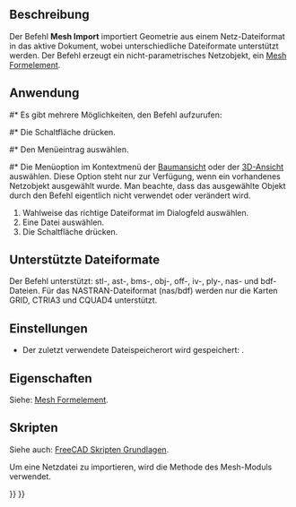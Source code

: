 <languages/>

{{Docnav/de
|
|[[Mesh_Export/de|Exportieren]]
|[[Mesh_Workbench/de|Mesh]]
|IconL=
|IconR=Mesh_Export.svg
|IconC=Workbench_Mesh.svg
}}

<div class="mw-translate-fuzzy">
{{GuiCommand/de
|Name=Mesh ImportMesh‏‎
|Name/de=Mesh Importieren
|MenuLocation=Netze → Netz importieren...
|Workbenches=[[Mesh_Workbench/de|Mesh]]
|SeeAlso=[[Std_Import/de|Std Import]],[[Std_Open/de|Std Öffnen]], [[Import_Export/de|Import Export]]
}}
</div>

<span id="Description"></span>
==Beschreibung==

Der Befehl '''Mesh Import''' importiert Geometrie aus einem Netz-Dateiformat in das aktive Dokument, wobei unterschiedliche Dateiformate unterstützt werden. Der Befehl erzeugt ein nicht-parametrisches Netzobjekt, ein [[Mesh_Feature/de|Mesh Formelement]].

<span id="Usage"></span>
==Anwendung==

<div class="mw-translate-fuzzy">
#* Es gibt mehrere Möglichkeiten, den Befehl aufzurufen:
#* Die Schaltfläche {{Button|[[Image:Mesh_Import.svg|16px]] [[Mesh_Import/de|Netz importieren...]]}} drücken.
#* Den Menüeintrag {{MenuCommand|Netze → [[Image:Mesh_Import.svg|16px]] Netz importieren...}} auswählen.
#* Die Menüoption {{MenuCommand|[[Image:Mesh_Import.svg|16px]] Netz importieren...}} im Kontextmenü der [[Tree_view/de|Baumansicht]] oder der [[3D_view/de|3D-Ansicht]] auswählen. Diese Option steht nur zur Verfügung, wenn ein vorhandenes Netzobjekt ausgewählt wurde. Man beachte, dass das ausgewählte Objekt durch den Befehl eigentlich nicht verwendet oder verändert wird.
# Wahlweise das richtige Dateiformat im Dialogfeld auswählen.
# Eine Datei auswählen.
# Die Schaltfläche {{Button|Öffnen}} drücken.
</div>

<span id="Supported_file_formats"></span>
==Unterstützte Dateiformate==

Der Befehl unterstützt: stl-, ast-, bms-, obj-, off-, iv-, ply-, nas- und bdf-Dateien. Für das NASTRAN-Dateiformat (nas/bdf) werden nur die Karten GRID, CTRIA3 und CQUAD4 unterstützt.

<span id="Preferences"></span>
==Einstellungen==

* Der zuletzt verwendete Dateispeicherort wird gespeichert: {{MenuCommand|Werkzeuge → Parameter bearbeiten... → BaseApp (BasisAnwendung) → Preferences (Einstellungen) → General (Allgemein) → FileOpenSavePath}}.

<span id="Properties"></span>
==Eigenschaften==

Siehe: [[Mesh_Feature/de|Mesh Formelement]].

<span id="Scripting"></span>
==Skripten==

Siehe auch: [[FreeCAD_Scripting_Basics/de|FreeCAD Skripten Grundlagen]].

Um eine Netzdatei zu importieren, wird die Methode {{incode|insert}} des Mesh-Moduls verwendet.

{{Code|code=
import Mesh
Mesh.insert('D:/testfiles/cylinder.stl')
}}


{{Docnav/de
|
|[[Mesh_Export/de|Exportieren]]
|[[Mesh_Workbench/de|Mesh]]
|IconL=
|IconR=Mesh_Export.svg
|IconC=Workbench_Mesh.svg
}}

{{Mesh Tools navi{{#translation:}}}}
{{Userdocnavi{{#translation:}}}}
{{clear}}